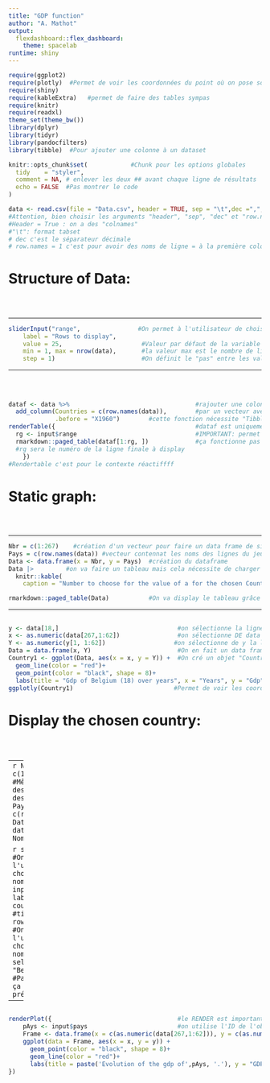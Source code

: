 ---
title: "GDP function"      
author: "A. Mathot"        
output: 
  flexdashboard::flex_dashboard: 
    theme: spacelab
runtime: shiny               
--- 

  
```{r packages, include=FALSE}
require(ggplot2)
require(plotly)  #Permet de voir les coordonnées du point où on pose son slider
require(shiny)
require(kableExtra)   #permet de faire des tables sympas
require(knitr)
require(readxl)
theme_set(theme_bw())
library(dplyr)           
library(tidyr)
library(pandocfilters)
library(tibble)  #Pour ajouter une colonne à un dataset
```

```{r setup, include = FALSE}
knitr::opts_chunk$set(            #Chunk pour les options globales
  tidy    = "styler",
  comment = NA, # enlever les deux ## avant chaque ligne de résultats
  echo = FALSE  #Pas montrer le code
)
```


```{r}
data <- read.csv(file = "Data.csv", header = TRUE, sep = "\t",dec =",",row.names =1)   #charger le fichier csv
#Attention, bien choisir les arguments "header", "sep", "dec" et "row.names"
#Header = True : on a des "colnames"
#"\t": format tabset
# dec c'est le séparateur décimale
# row.names = 1 c'est pour avoir des noms de ligne = à la première colonne du dataset
```

# Structure of Data:
## {.sidebar} 

<br>

---

```{r}
sliderInput("range",                #On permet à l'utilisateur de choisir l'interval de lignes à afficher
    label = "Rows to display",  
    value = 25,                      #Valeur par défaut de la variable choisie
    min = 1, max = nrow(data),       #la valeur max est le nombre de ligne du data set, logique
    step = 1)                        #On définit le "pas" entre les valeurs possibles

```
---

##

###

<br>

```{r}
dataf <- data %>%                                   #rajouter une colonne en position 1
  add_column(Countries = c(row.names(data)),        #par un vecteur avec noms de lignes donc des pays
             .before = "X1960")        #cette fonction nécessite "Tibble", X1960 c'est l'ancienne 1 colonne de data       
renderTable({                                       #dataf est uniquement créé pour l'utilisation de la fun 
  rg <- input$range                                 #IMPORTANT: permet de rendre réactif, il faut d'abord stocker dans rg avant sinon avec range ça va pas
  rmarkdown::paged_table(dataf[1:rg, ])             #ça fonctionne pas avec data d'où dataf
  #rg sera le numéro de la ligne finale à display
    })
#Rendertable c'est pour le contexte réactiffff
```




# Static graph:
## {.sidebar}

<br>

---

```{r}
Nbr = c(1:267)    #création d'un vecteur pour faire un data frame de simplement 2 colonnes
Pays = c(row.names(data)) #vecteur contennat les noms des lignes du jeux de donnée "data"
Data <- data.frame(x = Nbr, y = Pays)  #création du dataframe
Data |>         #on va faire un tableau mais cela nécessite de charger "knitr" pour la fct kable
  knitr::kable(
    caption = "Number to choose for the value of a for the chosen Country", col.names = c("a", "Country"))  #les label de ce tableau

```

```{r}
rmarkdown::paged_table(Data)           #On va display le tableau grâce à la fonction paged_table
```

---

##

###



```{r}
y <- data[18,]                                 #on sélectionne la ligne 18 ainsi que toutes les colonnes
x <- as.numeric(data[267,1:62])                #on sélectionne DE data la ligne 267 ainsi que les colonnes de 1 à 62, transformer en numérique, c'est IMPORTANT
Y <- as.numeric(y[1, 1:62])                   #on sélectionne de y la ligne 1 ainsi que les colonnes de 1 à 62, transformer en numérique, c'est IMPORTANT
Data = data.frame(x, Y)                        #On en fait un data frame pour pouvoir faire le graphe en ggplot
Country1 <- ggplot(Data, aes(x = x, y = Y)) +  #On cré un objet "Country1" qui est un plot 
  geom_line(color = "red")+
  geom_point(color = "black", shape = 8)+
  labs(title = "Gdp of Belgium (18) over years", x = "Years", y = "Gdp")
ggplotly(Country1)                            #Permet de voir les coordonnées du point où on pose son slider
```

# Display the chosen country:
## {.sidebar}

<br>

---
```{r}
Nombre = c(1:267)                              #Même chose que au dessus mais avec des ID différents
Pays = c(row.names(data))
Data1 <- data.frame(x = Nombre, y = Pays)
```

```{r}                                         
selectInput(                                   #On permet à l'utilisateur de chosir parmi les noms des pays
    inputId = "pays",               
    label = "Choose a country",                #titre
    choice = row.names(data),                  #On permet à l'utilisateur de chosir parmi les noms des pays
    selected = "Belgique"                      #Par défaut, c'est ça qui est présélectionné
  )
```

---

##

###

```{r}
renderPlot({                                   #le RENDER est important pour la réactivité
    pAys <- input$pays                         #on utilise l'ID de l'objet réactif pour créer une nouvelle variable qui sera updated à chaque choix de l'user
    Frame <- data.frame(x = c(as.numeric(data[267,1:62])), y = c(as.numeric(data[pAys, 1:62])))        #Data frame pour le ggplot avec la variable réactive
    ggplot(data = Frame, aes(x = x, y = y)) +                    
      geom_point(color = "black", shape = 8)+
      geom_line(color = "red")+
      labs(title = paste('Evolution of the gdp of',pAys, '.'), y = "GDP",x = "Years")    #titre ser automatiquement updated en fct du choix de l'user
})
```
